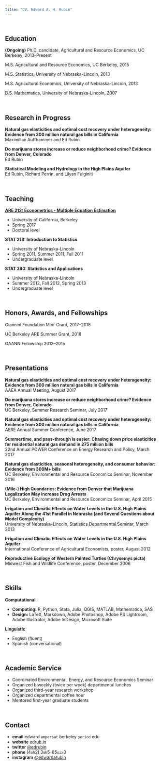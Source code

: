 ```yaml
---
title: "CV: Edward A. H. Rubin"
---
```


<br>

## Education

__(Ongoing)__ Ph.D. candidate, Agricultural and Resource Economics, UC Berkeley, 2013–Present

M.S. Agricultural and Resource Economics, UC Berkeley, 2015

M.S. Statistics, University of Nebraska-Lincoln, 2013

M.S. Agricultural Economics, University of Nebraska-Lincoln, 2013

B.S. Mathematics, University of Nebraska-Lincoln, 2007

<br>

## Research in Progress

__Natural gas elasticities and optimal cost recovery under heterogeneity: Evidence from 300 million natural gas bills in California__
<!-- <br> _a.k.a._ Summertime, and pass-through is easier: Chasing down price elasticities for residential natural gas demand in 275 million bills -->
<br> Maximilian Auffhammer and Ed Rubin

__Do marijuana stores increase or reduce neighborhood crime? Evidence from Denver, Colorado__
<br> Ed Rubin

__Statistical Modeling and Hydrology in the High Plains Aquifer__
<br> Ed Rubin, Richard Perrin, and Lilyan Fulginiti

<!-- __Illicit Crops: Strategic Interdependence among Farmers, Cartels, and Governments__
<br> Ed Rubin -->

<br>

## Teaching

__[ARE 212: Econometrics - Multiple Equation Estimation](https://edrub.in/ARE212)__

- University of California, Berkeley
- Spring 2017
- Doctoral level

__STAT 218: Introduction to Statistics__

- University of Nebraska-Lincoln
- Spring 2011, Summer 2011, Fall 2011
- Undergraduate level

__STAT 380: Statistics and Applications__

- University of Nebraska-Lincoln
- Summer 2012, Fall 2012, Spring 2013
- Undergraduate level

<br>

## Honors, Awards, and Fellowships

Giannini Foundation Mini-Grant, 2017–2018

UC Berkeley ARE Summer Grant, 2016

GAANN Fellowship 2013–2015

<br>

## Presentations

<!-- __Natural gas elasticities and optimal cost recovery under heterogeneity: Evidence from 300 million natural gas bills in California__
<br> Camp Resources, August 2017 -->

__Natural gas elasticities and optimal cost recovery under heterogeneity: Evidence from 300 million natural gas bills in California__
<br> AAEA Annual Meeting, August 2017

__Do marijuana stores increase or reduce neighborhood crime? Evidence from Denver, Colorado__
<br> UC Berkeley, Summer Research Seminar, July 2017

__Natural gas elasticities and optimal cost recovery under heterogeneity: Evidence from 300 million natural gas bills in California__
<br> AERE Annual Summer Conference, June 2017

__Summertime, and pass-through is easier: Chasing down price elasticities for residential natural gas demand in 275 million bills__
<br> 22nd Annual POWER Conference on Energy Research and Policy, March 2017

__Natural gas elasticities, seasonal heterogeneity, and consumer behavior: Evidence from 300M+ bills__
<br> UC Berkeley, Environmental and Resource Economics Seminar, November 2016

__(Mile-) High Quandaries: Evidence from Denver that Marijuana Legalization May Increase Drug Arrests__
<br> UC Berkeley, Environmental and Resource Economics Seminar, April 2015

__Irrigation and Climatic Effects on Water Levels in the U.S. High Plains Aquifer Along the 41st Parallel in Nebraska (and Several Questions about Model Complexity)__
<br> University of Nebraska-Lincoln, Statistics Departmental Seminar, March 2013

__Irrigation and Climatic Effects on Water Levels in the U.S. High Plains Aquifer__
<br> International Conference of Agricultural Economists, poster, August 2012

__Reproductive Ecology of Western Painted Turtles (Chrysemys picta)__
<br> Midwest Fish and Wildlife Conference, poster, December 2006

<br>

## Skills

__Computational__

- __Computing:__ R, Python, Stata, Julia, QGIS, MATLAB, Mathematica, SAS
- __Design:__ LaTeX, Markdown, Adobe Photoshop, Adobe PS Lightroom, Adobe Illustrator, Adobe InDesign, Microsoft Suite

__Linguistic__

- English (fluent)
- Spanish (conversational)

<br>

## Academic Service

- Coordinated Environmental, Energy, and Resource Economics Seminar
- Organized biweekly (twice per week) departmental lunches
- Organized third-year research workshop
- Organized departmental coffee hour
- Mentored first-year graduate students

<br>

## Contact

- __email__ edward `ampersat` berkeley `period` edu
- __website__ [edrub.in](https://edrub.in)
- __twitter__ [\@edrubin](https://twitter.com/edrubin)
- __phone__ (4`oh`2) 3`oh`5-85`six`3
- __instagram__ [\@edwardarubin](https://instagram.com/edwardarubin/)
